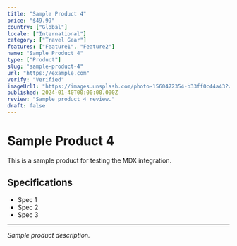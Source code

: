 ```yaml
---
title: "Sample Product 4"
price: "$49.99"
country: ["Global"]
locale: ["International"]
category: ["Travel Gear"]
features: ["Feature1", "Feature2"]
name: "Sample Product 4"
type: ["Product"]
slug: "sample-product-4"
url: "https://example.com"
verify: "Verified"
imageUrl1: "https://images.unsplash.com/photo-1560472354-b33ff0c44a43?w=1200&h=600&fit=crop"
published: 2024-01-40T00:00:00.000Z
review: "Sample product 4 review."
draft: false
---
```


# Sample Product 4

This is a sample product for testing the MDX integration.

## Specifications
- Spec 1
- Spec 2
- Spec 3

---

*Sample product description.*
